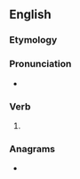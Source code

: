 ==English==

===Etymology===
{{suffix|en|deal|eth}}

===Pronunciation===
* {{a|UK}} {{IPA|/ˈdiːləθ/|lang=en}}

===Verb===
{{head|en|verb form}}

# {{en-archaic third-person singular of|deal}}

===Anagrams===
* {{anagrams|en|a=adeehlt|leadeth}}